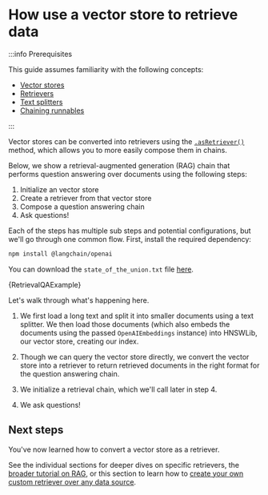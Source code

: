 # How use a vector store to retrieve data

:::info Prerequisites

This guide assumes familiarity with the following concepts:

- [Vector stores](/docs/concepts/#vectorstores)
- [Retrievers](/docs/concepts/#retrievers)
- [Text splitters](/docs/concepts#text-splitters)
- [Chaining runnables](/docs/how_to/sequence/)

:::

Vector stores can be converted into retrievers using the [`.asRetriever()`](https://v02.api.js.langchain.com/classes/langchain_core.vectorstores.VectorStore.html#asRetriever) method, which allows you to more easily compose them in chains.

Below, we show a retrieval-augmented generation (RAG) chain that performs question answering over documents using the following steps:

1. Initialize an vector store
2. Create a retriever from that vector store
3. Compose a question answering chain
4. Ask questions!

Each of the steps has multiple sub steps and potential configurations, but we'll go through one common flow.
First, install the required dependency:



<IntegrationInstallTooltip></IntegrationInstallTooltip>

```bash npm2yarn
npm install @langchain/openai
```

You can download the `state_of_the_union.txt` file [here](https://github.com/langchain-ai/langchain/blob/master/docs/docs/modules/state_of_the_union.txt).


<CodeBlock language="typescript">{RetrievalQAExample}</CodeBlock>

Let's walk through what's happening here.

1. We first load a long text and split it into smaller documents using a text splitter.
   We then load those documents (which also embeds the documents using the passed `OpenAIEmbeddings` instance) into HNSWLib, our vector store, creating our index.

2. Though we can query the vector store directly, we convert the vector store into a retriever to return retrieved documents in the right format for the question answering chain.

3. We initialize a retrieval chain, which we'll call later in step 4.

4. We ask questions!

## Next steps

You've now learned how to convert a vector store as a retriever.

See the individual sections for deeper dives on specific retrievers, the [broader tutorial on RAG](/docs/tutorials/rag), or this section to learn how to
[create your own custom retriever over any data source](/docs/how_to/custom_retriever/).
